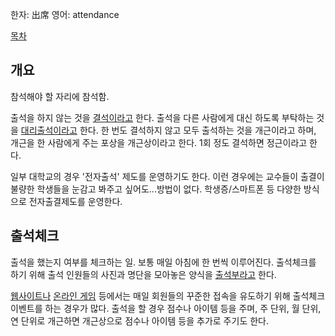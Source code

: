 한자: 出席
영어: attendance

[[목차]]
== 개요 ==
참석해야 할 자리에 참석함.

출석을 하지 않는 것을 [[결석]]이라고 한다. 출석을 다른 사람에게 대신 하도록 부탁하는 것을 [[대리출석]]이라고 한다. 한 번도 결석하지 않고 모두 출석하는 것을 개근이라고 하며, 개근을 한 사람에게 주는 포상을 개근상이라고 한다. 1회 정도 결석하면 정근이라고 한다.

일부 대학교의 경우 '전자출석' 제도를 운영하기도 한다. 이런 경우에는 교수들이 출결이 불량한 학생들을 눈감고 봐주고 싶어도...방법이 없다. 학생증/스마트폰 등 다양한 방식으로 전자출결제도를 운영한다.
== 출석체크 ==
출석을 했는지 여부를 체크하는 일. 보통 매일 아침에 한 번씩 이루어진다. 출석체크를 하기 위해 출석 인원들의 사진과 명단을 모아놓은 양식을 [[출석부]]라고 한다.

[[웹사이트]]나 [[온라인 게임]] 등에서는 매일 회원들의 꾸준한 접속을 유도하기 위해 출석체크 이벤트를 하는 경우가 많다. 출석을 할 경우 점수나 아이템 등을 주며, 주 단위, 월 단위, 연 단위로 개근하면 개근상으로 점수나 아이템 등을 추가로 주기도 한다.
